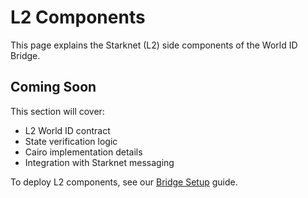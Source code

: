 # L2 Components

This page explains the Starknet (L2) side components of the World ID Bridge.

## Coming Soon

This section will cover:

- L2 World ID contract
- State verification logic
- Cairo implementation details
- Integration with Starknet messaging

To deploy L2 components, see our [Bridge Setup](/setup) guide.
